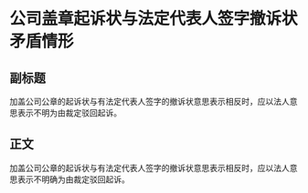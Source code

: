# 公司盖章起诉状与法定代表人签字撤诉状矛盾情形
## 副标题
加盖公司公章的起诉状与有法定代表人签字的撤诉状意思表示相反时，应以法人意思表示不明为由裁定驳回起诉。
## 正文
加盖公司公章的起诉状与有法定代表人签字的撤诉状意思表示相反时，应以法人意思表示不明确为由裁定驳回起诉。